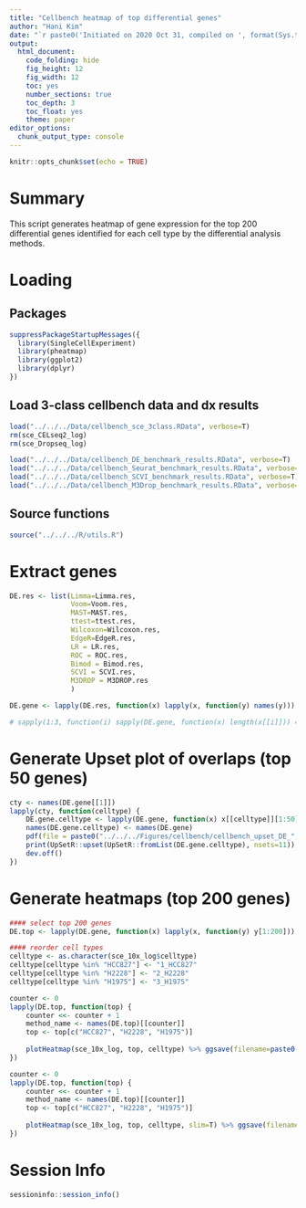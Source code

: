 ```yaml
---
title: "Cellbench heatmap of top differential genes"
author: "Hani Kim"
date: "`r paste0('Initiated on 2020 Oct 31, compiled on ', format(Sys.time(), '%Y %b %d'))`"
output:
  html_document:
    code_folding: hide
    fig_height: 12
    fig_width: 12
    toc: yes
    number_sections: true
    toc_depth: 3
    toc_float: yes
    theme: paper
editor_options: 
  chunk_output_type: console
---
```


```r
knitr::opts_chunk$set(echo = TRUE)
```

# Summary
This script generates heatmap of gene expression for the top 200 differential genes identified for each cell type by the differential analysis methods. 

# Loading 

## Packages
```r
suppressPackageStartupMessages({
  library(SingleCellExperiment)
  library(pheatmap)
  library(ggplot2)
  library(dplyr)
})
```

## Load 3-class cellbench data and dx results
```r
load("../../../Data/cellbench_sce_3class.RData", verbose=T)
rm(sce_CELseq2_log)
rm(sce_Dropseq_log)

load("../../../Data/cellbench_DE_benchmark_results.RData", verbose=T)
load("../../../Data/cellbench_Seurat_benchmark_results.RData", verbose=T)
load("../../../Data/cellbench_SCVI_benchmark_results.RData", verbose=T)
load("../../../Data/cellbench_M3Drop_benchmark_results.RData", verbose=T)
```

## Source functions
```r
source("../../../R/utils.R")
```

# Extract genes
```r
DE.res <- list(Limma=Limma.res,
               Voom=Voom.res,
               MAST=MAST.res,
               ttest=ttest.res,
               Wilcoxon=Wilcoxon.res,
               EdgeR=EdgeR.res,
               LR = LR.res,
               ROC = ROC.res,
               Bimod = Bimod.res,
               SCVI = SCVI.res,
               M3DROP = M3DROP.res
               )

DE.gene <- lapply(DE.res, function(x) lapply(x, function(y) names(y)))

# sapply(1:3, function(i) sapply(DE.gene, function(x) length(x[[i]])) == 13542)
```

# Generate Upset plot of overlaps (top 50 genes)
```r
cty <- names(DE.gene[[1]])
lapply(cty, function(celltype) {
    DE.gene.celltype <- lapply(DE.gene, function(x) x[[celltype]][1:50])
    names(DE.gene.celltype) <- names(DE.gene)
    pdf(file = paste0("../../../Figures/cellbench/cellbench_upset_DE_",celltype,".pdf"))
    print(UpSetR::upset(UpSetR::fromList(DE.gene.celltype), nsets=11))
    dev.off()
})
```

# Generate heatmaps (top 200 genes)
```r
#### select top 200 genes
DE.top <- lapply(DE.gene, function(x) lapply(x, function(y) y[1:200]))

#### reorder cell types
celltype <- as.character(sce_10x_log$celltype)
celltype[celltype %in% "HCC827"] <- "1_HCC827"
celltype[celltype %in% "H2228"] <- "2_H2228"
celltype[celltype %in% "H1975"] <- "3_H1975"

counter <- 0
lapply(DE.top, function(top) {
    counter <<- counter + 1
    method_name <- names(DE.top)[[counter]]
    top <- top[c("HCC827", "H2228", "H1975")]
    
    plotHeatmap(sce_10x_log, top, celltype) %>% ggsave(filename=paste0("../../../Figures/cellbench/cellbench_heatmap_DE_", method_name, ".pdf"), width=6,height=5)
})

counter <- 0
lapply(DE.top, function(top) {
    counter <<- counter + 1
    method_name <- names(DE.top)[[counter]]
    top <- top[c("HCC827", "H2228", "H1975")]
    
    plotHeatmap(sce_10x_log, top, celltype, slim=T) %>% ggsave(filename=paste0("../../../Figures/cellbench/cellbench_heatmap_DE_", method_name, ".png"), width=6,height=5)
})
```

# Session Info
```r
sessioninfo::session_info()
```
